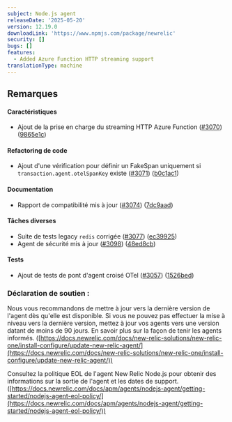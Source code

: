 ```yaml
---
subject: Node.js agent
releaseDate: '2025-05-20'
version: 12.19.0
downloadLink: 'https://www.npmjs.com/package/newrelic'
security: []
bugs: []
features:
  - Added Azure Function HTTP streaming support
translationType: machine
---
```


## Remarques

#### Caractéristiques

* Ajout de la prise en charge du streaming HTTP Azure Function ([#3070](https://github.com/newrelic/node-newrelic/pull/3070)) ([9865e1c](https://github.com/newrelic/node-newrelic/commit/9865e1c4d47c2a41fef20f83eb810eee8559bea2))

#### Refactoring de code

* Ajout d&apos;une vérification pour définir un FakeSpan uniquement si `transaction.agent.otelSpanKey` existe ([#3071](https://github.com/newrelic/node-newrelic/pull/3071)) ([b0c1ac1](https://github.com/newrelic/node-newrelic/commit/b0c1ac141be17e4aa1d845a810e60743dc08863d))

#### Documentation

* Rapport de compatibilité mis à jour ([#3074](https://github.com/newrelic/node-newrelic/pull/3074)) ([7dc9aad](https://github.com/newrelic/node-newrelic/commit/7dc9aad20a1cf201de9dd946913daab8e3d23e54))

#### Tâches diverses

* Suite de tests legacy `redis` corrigée ([#3077](https://github.com/newrelic/node-newrelic/pull/3077)) ([ec39925](https://github.com/newrelic/node-newrelic/commit/ec399254d277e36e1120dcf43542819f1ce8d475))
* Agent de sécurité mis à jour ([#3098](https://github.com/newrelic/node-newrelic/pull/3098)) ([48ed8cb](https://github.com/newrelic/node-newrelic/commit/48ed8cb53f5331966bb39065f1b157754a51414e))

#### Tests

* Ajout de tests de pont d&apos;agent croisé OTel ([#3057](https://github.com/newrelic/node-newrelic/pull/3057)) ([1526bed](https://github.com/newrelic/node-newrelic/commit/1526bed9cf0f99481cf26ded2ebd43a0fcd720ae))

### Déclaration de soutien :

Nous vous recommandons de mettre à jour vers la dernière version de l&apos;agent dès qu&apos;elle est disponible. Si vous ne pouvez pas effectuer la mise à niveau vers la dernière version, mettez à jour vos agents vers une version datant de moins de 90 jours. En savoir plus sur la façon de tenir les agents informés. ([https://docs.newrelic.com/docs/new-relic-solutions/new-relic-one/install-configure/update-new-relic-agent/](https://docs.newrelic.com/docs/new-relic-solutions/new-relic-one/install-configure/update-new-relic-agent/))

Consultez la politique EOL de l&apos;agent New Relic Node.js pour obtenir des informations sur la sortie de l&apos;agent et les dates de support. ([https://docs.newrelic.com/docs/apm/agents/nodejs-agent/getting-started/nodejs-agent-eol-policy/](https://docs.newrelic.com/docs/apm/agents/nodejs-agent/getting-started/nodejs-agent-eol-policy/))